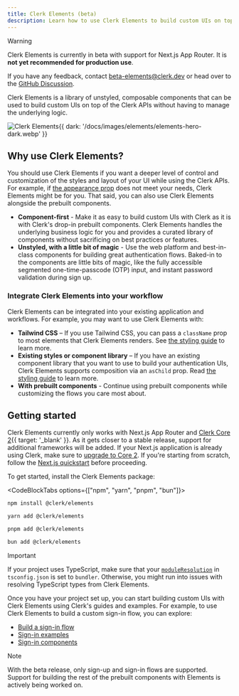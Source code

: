 ```yaml
---
title: Clerk Elements (beta)
description: Learn how to use Clerk Elements to build custom UIs on top of the Clerk APIs without having to manage the underlying logic.
---
```


> [!WARNING]
> Clerk Elements is currently in beta with support for Next.js App Router. It is **not yet recommended for production use**.
>
> If you have any feedback, contact [beta-elements@clerk.dev](mailto:beta-elements@clerk.dev) or head over to the [GitHub Discussion](https://github.com/orgs/clerk/discussions/3315).

Clerk Elements is a library of unstyled, composable components that can be used to build custom UIs on top of the Clerk APIs without having to manage the underlying logic.

![Clerk Elements](/docs/images/elements/elements-hero-light.webp){{ dark: '/docs/images/elements/elements-hero-dark.webp' }}

## Why use Clerk Elements?

You should use Clerk Elements if you want a deeper level of control and customization of the styles and layout of your UI while using the Clerk APIs. For example, if [the appearance prop](/docs/guides/customizing-clerk/appearance-prop/overview) does not meet your needs, Clerk Elements might be for you. That said, you can also use Clerk Elements alongside the prebuilt components.

- **Component-first** - Make it as easy to build custom UIs with Clerk as it is with Clerk's drop-in prebuilt components. Clerk Elements handles the underlying business logic for you and provides a curated library of components without sacrificing on best practices or features.
- **Unstyled, with a little bit of magic** - Use the web platform and best-in-class components for building great authentication flows. Baked-in to the components are little bits of magic, like the fully accessible segmented one-time-passcode (OTP) input, and instant password validation during sign up.

### Integrate Clerk Elements into your workflow

Clerk Elements can be integrated into your existing application and workflows. For example, you may want to use Clerk Elements with:

- **Tailwind CSS** – If you use Tailwind CSS, you can pass a `className` prop to most elements that Clerk Elements renders. See [the styling guide](/docs/guides/customizing-clerk/elements/guides/styling#tailwind-css) to learn more.
- **Existing styles or component library** – If you have an existing component library that you want to use to build your authentication UIs, Clerk Elements supports composition via an `asChild` prop. Read [the styling guide](/docs/guides/customizing-clerk/elements/guides/styling#with-existing-components-via-as-child) to learn more.
- **With prebuilt components** - Continue using prebuilt components while customizing the flows you care most about.

## Getting started

Clerk Elements currently only works with Next.js App Router and [Clerk Core 2](/changelog/2024-04-19){{ target: '_blank' }}. As it gets closer to a stable release, support for additional frameworks will be added. If your Next.js application is already using Clerk, make sure to [upgrade to Core 2](/docs/guides/development/upgrading/upgrade-guides/core-2/nextjs). If you're starting from scratch, follow the [Next.js quickstart](/docs/getting-started/quickstart) before proceeding.

To get started, install the Clerk Elements package:

<CodeBlockTabs options={["npm", "yarn", "pnpm", "bun"]}>
  ```sh {{ filename: 'terminal' }}
  npm install @clerk/elements
  ```

  ```sh {{ filename: 'terminal' }}
  yarn add @clerk/elements
  ```

  ```sh {{ filename: 'terminal' }}
  pnpm add @clerk/elements
  ```

  ```sh {{ filename: 'terminal' }}
  bun add @clerk/elements
  ```
</CodeBlockTabs>

> [!IMPORTANT]
> If your project uses TypeScript, make sure that your [`moduleResolution`](https://www.typescriptlang.org/tsconfig/#moduleResolution) in `tsconfig.json` is set to `bundler`. Otherwise, you might run into issues with resolving TypeScript types from Clerk Elements.

Once you have your project set up, you can start building custom UIs with Clerk Elements using Clerk's guides and examples. For example, to use Clerk Elements to build a custom sign-in flow, you can explore:

- [Build a sign-in flow](/docs/guides/customizing-clerk/elements/guides/sign-in)
- [Sign-in examples](/docs/guides/customizing-clerk/elements/examples/sign-in)
- [Sign-in components](/docs/guides/customizing-clerk/elements/reference/sign-in)

> [!NOTE]
> With the beta release, only sign-up and sign-in flows are supported. Support for building the rest of the prebuilt components with Elements is actively being worked on.
